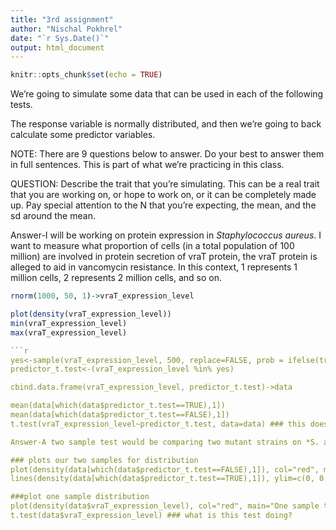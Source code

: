 ```yaml
---
title: "3rd assignment"
author: "Nischal Pokhrel"
date: "`r Sys.Date()`"
output: html_document
---
```


```r
knitr::opts_chunk$set(echo = TRUE)
```
We're going to simulate some data that can be used in each of the following tests.

The response variable is normally distributed, and then we're going to back calculate some predictor variables.

NOTE: There are 9 questions below to answer. Do your best to answer them in full sentences. This is part of what we're practicing in this class.

QUESTION: Describe the trait that you're simulating. This can be a real trait that you are working on, or hope to work on, or it can be completely made up. 
Pay special attention to the N that you're expecting, the mean, and the sd around the mean. 

Answer-I will be working on protein expression in *Staphylococcus aureus*. I want to measure what proportion of cells (in a total population of 100 million) are involved in protein secretion of vraT protein, the vraT protein is alleged to aid in vancomycin resistance. In this context, 1 represents 1 million cells, 2 represents 2 million cells, and so on.

```r
rnorm(1000, 50, 1)->vraT_expression_level 

plot(density(vraT_expression_level))
min(vraT_expression_level)
max(vraT_expression_level)

```r

yes<-sample(vraT_expression_level, 500, replace=FALSE, prob = ifelse(trait_of_interest>0, 1, 0)) #### play with this line! Is the test statistically significant. When is it not?
predictor_t.test<-(vraT_expression_level %in% yes)

cbind.data.frame(vraT_expression_level, predictor_t.test)->data

mean(data[which(data$predictor_t.test==TRUE),1])
mean(data[which(data$predictor_t.test==FALSE),1])
t.test(vraT_expression_level~predictor_t.test, data=data) ### this does a two sample t-test. What would a one sample t test be testing? How would you do that?

Answer-A two sample test would be comparing two mutant strains on *S. aureus*. One sample t-test would compare any mutant strain with the wild type strain.

### plots our two samples for distribution
plot(density(data[which(data$predictor_t.test==FALSE),1]), col="red", main="Two sample t test")
lines(density(data[which(data$predictor_t.test==TRUE),1]), ylim=c(0, 0.1), xlim=c(-20,20), main="Two Sample T test")

###plot one sample distribution
plot(density(data$vraT_expression_level), col="red", main="One sample t test")
t.test(data$vraT_expression_level) ### what is this test doing?


```
